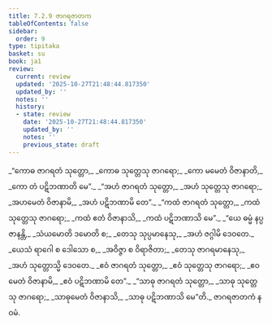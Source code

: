 ```yaml
---
title: 7.2.9 ဇာဂရဇာတက
tableOfContents: false
sidebar:
  order: 9
type: tipitaka
basket: su
book: ja1
review:
  current: review
  updated: '2025-10-27T21:48:44.817350'
  updated_by: ''
  notes: ''
  history:
  - state: review
    date: '2025-10-27T21:48:44.817350'
    updated_by: ''
    notes: ''
    previous_state: draft
---
```



<ReviewStatus review={frontmatter.review} showDetails={true} />

<HypothesisAnnotation frontmatter={frontmatter} />

<DynamicBreadcrumb />

<Division number="135" book="ja1" e="ch" v="22" p="171">

<Paragraph number="1639" type="verses" book="ja1">
_“ကောဓ ဇာဂရတံ သုတ္တော,_  
_ကောဓ သုတ္တေသု ဇာဂရော;_  
_ကော မမေတံ ဝိဇာနာတိ,_  
_ကော တံ ပဋိဘဏာတိ မေ”._  

</Paragraph>

</Division>
<Division number="136" book="ja1" e="ch" v="22" p="171">

<Paragraph number="1640" type="verses" book="ja1">
_“အဟံ ဇာဂရတံ သုတ္တော,_  
_အဟံ သုတ္တေသု ဇာဂရော;_  
_အဟမေတံ ဝိဇာနာမိ,_  
_အဟံ ပဋိဘဏာမိ တေ”._  

</Paragraph>

</Division>
<Division number="137" book="ja1" e="ch" v="22" p="171">

<Paragraph number="1641" type="verses" book="ja1">
_“ကထံ ဇာဂရတံ သုတ္တော,_  
_ကထံ သုတ္တေသု ဇာဂရော;_  
_ကထံ ဧတံ ဝိဇာနာသိ,_  
_ကထံ ပဋိဘဏာသိ မေ”._  

</Paragraph>

</Division>
<Division number="138" book="ja1" e="ch" v="22" p="171">

<Paragraph number="1642" type="verses" book="ja1">
_“ယေ ဓမ္မံ နပ္ပဇာနန္တိ,_  
_သံယမောတိ ဒမောတိ စ;_  
_တေသု သုပ္ပမာနေသု,_  
_အဟံ ဇဂ္ဂါမိ ဒေဝတေ._  

</Paragraph>

</Division>
<Division number="139" book="ja1" e="ch" v="22" p="171">

<Paragraph number="1643" type="verses" book="ja1">
_ယေသံ ရာဂေါ စ ဒေါသော စ,_  
_အဝိဇ္ဇာ စ ဝိရာဇိတာ;_  
_တေသု ဇာဂရမာနေသု,_  
_အဟံ သုတ္တောသ္မိ ဒေဝတေ._  

</Paragraph>

</Division>
<Division number="140" book="ja1" e="ch" v="22" p="172">

<Paragraph number="1644" type="verses" book="ja1">
_ဧဝံ ဇာဂရတံ သုတ္တော,_  
_ဧဝံ သုတ္တေသု ဇာဂရော;_  
_ဧဝမေတံ ဝိဇာနာမိ,_  
_ဧဝံ ပဋိဘဏာမိ တေ”._  

</Paragraph>

</Division>
<Division number="141" book="ja1" e="ch" v="22" p="172">

<Paragraph number="1645" type="verses" book="ja1">
_“သာဓု ဇာဂရတံ သုတ္တော,_  
_သာဓု သုတ္တေသု ဇာဂရော;_  
_သာဓုမေတံ ဝိဇာနာသိ,_  
_သာဓု ပဋိဘဏာသိ မေ”တိ._  


</Paragraph>
</Division>

<Paragraph number="1646" type="center" book="ja1">
ဇာဂရဇာတကံ နဝမံ.
</Paragraph>
